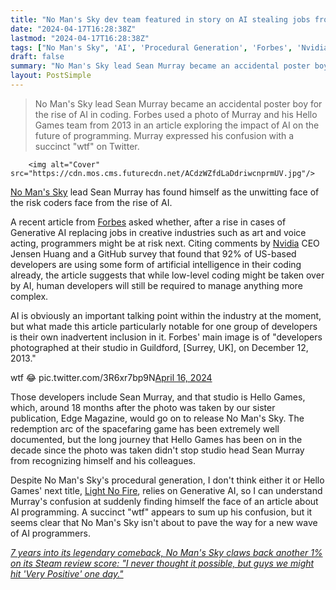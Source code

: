 ```yaml
---
title: "No Man's Sky dev team featured in story on AI stealing jobs from coders, studio lead Sean Murray can only ask 'wtf'"
date: "2024-04-17T16:28:38Z"
lastmod: "2024-04-17T16:28:38Z"
tags: ["No Man's Sky", 'AI', 'Procedural Generation', 'Forbes', 'Nvidia', 'Hello Games', 'Light No Fire']
draft: false
summary: "No Man's Sky lead Sean Murray became an accidental poster boy for the rise of AI in coding. Forbes used a photo of Murray and his Hello Games team from 2013 in an article exploring the impact of AI on the future of programming. Murray expressed his confusion with a succinct 'wtf' on Twitter."
layout: PostSimple
---
```

> No Man's Sky lead Sean Murray became an accidental poster boy for the rise of AI in coding. Forbes used a photo of Murray and his Hello Games team from 2013 in an article exploring the impact of AI on the future of programming. Murray expressed his confusion with a succinct "wtf" on Twitter.


        <img alt="Cover" src="https://cdn.mos.cms.futurecdn.net/ACdzWZfdLaDdriwcnprmUV.jpg"/>
        
[No Man's Sky](https://www.gamesradar.com/no-mans-sky-guide/) lead Sean Murray has found himself as the unwitting face of the risk coders face from the rise of AI.

A recent article from [Forbes](https://www.forbes.com/sites/sylvainduranton/2024/04/15/are-coders-jobs-at-risk-ais-impact-on-the-future-of-programming/?sh=118c6bca73e5) asked whether, after a rise in cases of Generative AI replacing jobs in creative industries such as art and voice acting, programmers might be at risk next. Citing comments by [Nvidia](https://www.gamesradar.com/uk/tag/nvidia/) CEO Jensen Huang and a GitHub survey that found that 92% of US-based developers are using some form of artificial intelligence in their coding already, the article suggests that while low-level coding might be taken over by AI, human developers will still be required to manage anything more complex.

AI is obviously an important talking point within the industry at the moment, but what made this article particularly notable for one group of developers is their own inadvertent inclusion in it. Forbes' main image is of "developers photographed at their studio in Guildford, [Surrey, UK], on December 12, 2013."

wtf 😂 pic.twitter.com/3R6xr7bp9N[April 16, 2024](https://twitter.com/NoMansSky/status/1780221700405067957)

Those developers include Sean Murray, and that studio is Hello Games, which, around 18 months after the photo was taken by our sister publication, Edge Magazine, would go on to release No Man's Sky. The redemption arc of the spacefaring game has been extremely well documented, but the long journey that Hello Games has been on in the decade since the photo was taken didn't stop studio head Sean Murray from recognizing himself and his colleagues.

Despite No Man's Sky's procedural generation, I don't think either it or Hello Games' next title, [Light No Fire](https://www.gamesradar.com/light-no-fire-guide/), relies on Generative AI, so I can understand Murray's confusion at suddenly finding himself the face of an article about AI programming. A succinct "wtf" appears to sum up his confusion, but it seems clear that No Man's Sky isn't about to pave the way for a new wave of AI programmers.

[<em>7 years into its legendary comeback, No Man's Sky claws back another 1% on its Steam review score: "I never thought it possible, but guys we might hit 'Very Positive' one day."</em>](https://www.gamesradar.com/7-years-into-its-legendary-comeback-no-mans-sky-claws-back-another-1-on-its-steam-review-score-i-never-thought-it-possible-but-guys-we-might-hit-very-positive-one-day/)
        